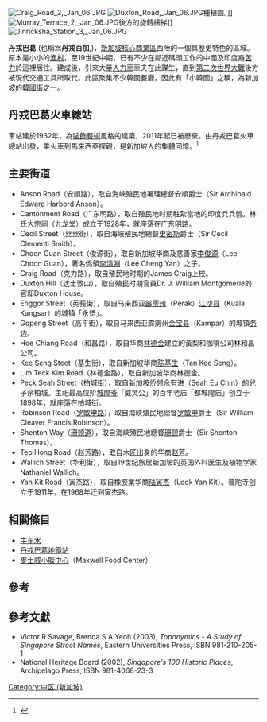 {{refimprove|time=2020-01-05T08:23:34+00:00}}
[[Image:Craig_Road_2,_Jan_06.JPG|thumb]]
[[Image:Duxton_Road,_Jan_06.JPG|thumb]]種植園。]]
[[Image:Murray_Terrace_2,_Jan_06.JPG|thumb]]後方的旋轉樓梯]]
[[Image:Jinricksha_Station_3,_Jan_06.JPG|thumb]]

'''丹戎巴葛''' (也稱爲'''丹戎百加''',{{lang-en|'''Tanjong Pagar'''}})，[[新加坡|新加坡]][[核心商業區|核心商業區]]西陲的一個具歷史特色的區域。原本是小小的[[漁村|漁村]]，至19世紀中期，已有不少在鄰近碼頭工作的中國及印度裔[[苦力|苦力]]於這裡居住。{{link-en|金吉力沙人力车站|Jinrikisha Station}}建成後，引來大量[[人力車|人力車]]車夫在此謀生，直到[[第二次世界大戰|第二次世界大戰]]後方被現代交通工具所取代。此區聚集不少韓國餐廳，因此有「小韓國」之稱，為新加坡的[[韓國街|韓國街]]之一。

==丹戎巴葛火車總站==
{{main|丹戎巴葛火车总站}}

車站建於1932年，為[[裝飾風藝術|裝飾藝術]]風格的建築，2011年起已被廢棄。由丹戎巴葛火車總站出發，乘火車到[[馬來西亞|馬來西亞]]探親，是新加坡人的[[集體回憶|集體回憶]]。<ref>{{Cite web |url=http://www.ura.gov.sg/railcorridor/history.html |title=新加坡鐵路史 |access-date=2014-03-10 |archive-url=https://web.archive.org/web/20150222115655/http://www.ura.gov.sg/railcorridor/history.html |archive-date=2015-02-22 |dead-url=yes }}</ref>

==主要街道==
*Anson Road（安順路），取自海峽殖民地署理總督安順爵士（Sir Archibald Edward Harbord Anson）。
*Cantonment Road（广东明路），取自殖民地时期駐紮當地的印度兵兵營。林氏大宗祠（九龙堂）成立于1928年，就座落在广东明路。
*Cecil Street（丝丝街），取自海峽殖民地總督[[史密斯_(海峽殖民地總督)|史密斯]]爵士（Sir Cecil Clementi Smith）。
*Choon Guan Street（俊源街），取自新加坡华商及慈善家[[李俊源|李俊源]]（Lee Choon Guan），著名僑領[[李清淵_(新加坡)|李清淵]]（Lee Cheng Yan）之子。
*Craig Road（克力路），取自殖民地时期的James Craig上校。
*Duxton Hill（达士敦山），取自殖民时期官員Dr. J. William Montgomerie的官邸Duxton House。
*Enggor Street（英莪街），取自马来西亚[[霹雳州|霹雳州]]（Perak）[[江沙县|江沙县]]（Kuala Kangsar）的城镇「永悟」。
*Gopeng Street（高平街），取自马来西亚霹雳州[[金宝县|金宝县]]（Kampar）的城镇[[务边|务边]]。
*Hoe Chiang Road（和昌路），取自华商[[林德金|林德金]]建立的黃梨和咖啡公司林和昌公司。
*Kee Seng Steet（基生街），取自新加坡华商[[陈基生|陈基生]]（Tan Kee Seng）。
*Lim Teck Kim Road（林德金路），取自新加坡华商林德金。
*Peck Seah Street（柏城街），取自新加坡侨领[[佘有进|佘有进]]（Seah Eu Chin）的兒子佘柏城。主祀最高位阶[[城隍爷|城隍爷]]「威灵公」的百年老庙「都城隍庙」创立于1898年，就座落在柏城街。
*Robinson Road（[[罗敏申路|罗敏申路]]），取自海峽殖民地總督[[罗敏申|罗敏申]]爵士（Sir William Cleaver Francis Robinson）。
*Shenton Way（[[珊顿道|珊顿道]]），取自海峽殖民地總督[[珊頓·托馬斯|珊顿]]爵士（Sir Shenton Thomas）。
*Teo Hong Road（赵芳路），取自木匠出身的华商[[赵芳|赵芳]]。
*Wallich Street（华利街），取自19世纪旅居新加坡的英国外科医生及植物学家Nathaniel Wallich。
*Yan Kit Road（寅杰路），取自橡胶業华商[[陆寅杰|陆寅杰]]（Look Yan Kit）。普陀寺创立于1911年，在1968年迁到寅杰路。

==相關條目==
* [[牛车水|牛车水]]
* [[丹戎巴葛地鐵站|丹戎巴葛地鐵站]]
* [[麥士威小販中心|麥士威小販中心]]（Maxwell Food Center）

==參考==
{{reflist}}

==參考文獻==
* Victor R Savage, Brenda S A Yeoh (2003), ''Toponymics - A Study of Singapore Street Names'', Eastern Universities Press, ISBN 981-210-205-1 {{en}}
* National Heritage Board (2002), ''Singapore's 100 Historic Places'', Archipelago Press, ISBN 981-4068-23-3 {{en}}

{{新加坡行政区划}}
[[Category:中区_(新加坡)|Category:中区 (新加坡)]]